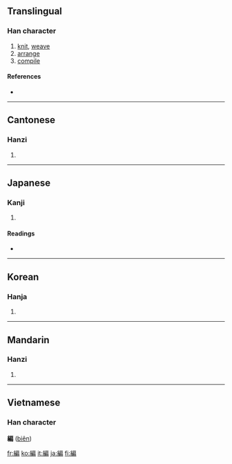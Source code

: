 {{also|编}}<!-- may be replaced by zh-forms -->
==Translingual==

===Han character===
{{Han char|rn=120|rad=糸|as=09|sn=15|four=2392<sub>7</sub>|canj=女火竹尸月 (VFHSB), 女火戈尸月 (VFISB)|ids=⿰[[糸]][[扁]]}}

# [[knit]], [[weave]]
# [[arrange]]
# [[compile]]

====References====
* {{Han ref|kx=0931.080|dkj=27665|dj=1369.100|hdz=53431.050|uh=7DE8|ud=32232|bh=BD73|bd=48499}}

----

==Cantonese==

===Hanzi===
{{yue-hanzi|jyut=|y=[[pin1]]}}

# {{defn|Cantonese}}

----

==Japanese==

===Kanji===
{{ja-kanji|grade=5|rs=糸09}}

# {{defn|Japanese}}

====Readings====
* {{ja-readings|on=[[へん]] (hen)|kun=[[あむ]] (amu), [[とじいと]] (tojiito), [[ふみ]] (fumi)}}

----

==Korean==

===Hanja===
{{ko-hanja|hangeul=[[편]], [[변]]|eumhun=|rv=pyeon, byeon|mr=p'yŏn, pyŏn|y=phyen, pyen}}

# {{defn|Korean}}

----

==Mandarin==

===Hanzi===
{{cmn-hanzi|sim=编|pin=[[biān]] ([[bian1]])|wg=[[pien1|pien<sup>1</sup>]]}}

# {{defn|Mandarin}}

----

==Vietnamese==

===Han character===
'''編''' ([[biên]])

[[fr:編]]
[[ko:編]]
[[it:編]]
[[ja:編]]
[[fi:編]]